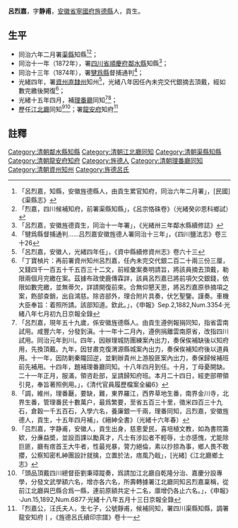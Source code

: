 {{明清人物信息框
| 姓名 =  呂烈嘉
| 圖片名稱=  
| 圖片大小 = 220px
| 圖片說明 =  
| 最高職務 = [[四川省|四川省]][[鄰水縣知縣|鄰水縣知縣]]
| 國家 = 大清
| 籍貫 = [[安徽省|安徽省]][[旌德縣|旌德縣]]
| 字號 = 字静甫
| 諡號 = 
| 出生日期 = 
| 出生地點 =
| 逝世日期 =  
| 逝世地點 = 
| 墓葬 = 
| 配偶 = 汪氏
| 親屬 = 父呂偉崍〔名東，字景昂，歷任四川[[金堂|金堂]]、[[閬中|閬中]]、[[榮縣|榮縣]]知縣，補[[會理州|會理州]]知州，陞[[松潘廳|松潘廳]]同知，以軍功奉旨賞戴[[藍翎|藍翎]]，任[[寧遠府|寧遠府]]知府〕
| 出身 = 
* 由貢生遵例報捐同知
| 經歷 = 
| 著作 =  
*
*
*
}}
'''呂烈嘉'''{{BD|1836年||？年||}}，字'''静甫'''，[[安徽省|安徽省]][[寧國府|寧國府]][[旌德縣|旌德縣]]人，貢生。

== 生平 ==
* 同治六年二月署[[渠縣|渠縣]]知縣<ref>「呂烈嘉，知縣，安徽旌德縣人，由貢生累官知府，同治六年二月署」，[民國]《渠縣志》</ref><ref>「烈嘉，四川候補知府，前署渠縣知縣」，《呂宗恪硃卷》（光緒癸卯恩科鄉試）</ref>；
* 同治十一年（1872年），署[[四川省|四川省]][[順慶府|順慶府]][[鄰水縣|鄰水縣]]知縣<ref>「呂烈嘉，安徽旌德貢生，同治十一年署」，《光緒卅三年鄰水縣續修誌》</ref>；
* 同治十三年（1874年），署[[犍爲縣|犍爲縣]]督捕通判<ref>「犍爲縣督捕通判……吕烈嘉安徽旌德人署同治十三年」，《四川鹽法志》卷三十26</ref>；
* 光緒四年，署[[資州直隸州|資州直隸州]]知州<ref>「呂烈嘉，安徽人，光緒四年任」，《資中縣續修資州志》卷六十三</ref>，光緒八年因任內未完交代銀摘去頂戴，經如數完繳後開復<ref>「丁寶楨片：再前署資州知州呂烈嘉，任內未完交代銀二百二十兩三份三厘，又錢四千一百五十千五百三十二文，前經彙案奏明請旨，將該員摘去頂戴，勒限兩個月完繳在案。茲據布政使鹿傳霖詳，該員呂烈嘉已將前項欠交銀錢，依限如數完繳，並無蒂欠，詳請開復前來。合無仰懇天恩，將呂烈嘉原叅摘項之案，飭部查銷，出自鴻慈。除咨部外，理合附片具奏，伏乞聖鑒。謹奏。車機大臣奉旨：着照所請。該部知道。欽此。」，《申報》Sep.2,1882,Num.3354·光緒八年七月初九日京報全錄</ref>；
* 光緒十五年四月，補[[理番廳|理番廳]]同知<ref>「呂烈嘉，現年五十九歲，係安徽旌德縣人。由貢生遵例報捐同知，指省雲南試用。咸豐六年，分發到滇。十一年十二月內，遵例捐離雲南原省，改指四川試用。同治元年到川。四年，因辦理城防團練案內出力，奏保俟補缺後以知府用，先換頂戴。九年，因甘肅克復渭源縣城案內出力，奏保俟補知府後以道員用。十一年，因防剿秦隴回逆，並剿辦貴州上游股匪案內出力，奏保歸候補班前先補用。十四年，題補理番廳同知。十八年四月到任。十月，丁母憂開缺。二十一年正月，服滿，領咨赴部，呈請歸知府班。本月二十四日，經吏部帶領引見，奉旨著照例用。」，《清代官員履歷檔案全編6》</ref><ref>「調，維州，理番㕔，要缺，難，東界羅江，西界草地生番，南界金川寺，北界生番，管理番民十數萬户，最爲繁要，至省五百三十里，徵米四百三十九石，倉穀一千五百石，入學六名，養廉銀一千兩，理番同知，吕烈嘉，安徽旌德人，貢生，十五年四月補」，《縉紳全書》（光緒十六年春）</ref>；
* 歷任[[江北廳|江北廳]]同知<ref>「吕烈嘉，字静甫，安徽人，貢生出身，慈恵愛民，喜培植文教，如為書院籌欵，分亷益奬，並設靣課以勵真才，凡士有涉訟者不輕辱，士亦感愧，尤能除巨匪，廳有痞首王大牛者，性最兇暴，膂力絕倫，素以抄掠為事，鄉人畏不敢攖，公察知密札紳團設計就擒，立置於法，痞風乃戢」，[光緒]《江北廳鄉土志》</ref><ref>「頭品頂戴四川總督臣劉秉璋蹤奏，爲請加江北廳自乾隆分治、嘉慶分設專學，分發文武學額六名，增亦各六名，所壽轉據署江北廳同知呂烈嘉稟稱，從前江北廳與巴縣合爲一縣，連前原額共定十二名，廪增仍各止六名。」，《申報》·Jun.15,1892,Num.6877·光緒十八年五月十三日京報全錄</ref>；署[[龍安府|龍安府]]知府<ref>「烈嘉公，汪氏夫人，生七子，公號靜甫，候補同知，署四川渠縣知縣，調署龍安知府丨，《旌德呂氏續印宗譜》卷十一</ref>

==註釋==
{{reflist}}
{{清朝人物小作品}}
{{鄰水縣知縣}}
[[Category:清朝鄰水縣知縣|Category:清朝鄰水縣知縣]]
[[Category:清朝江北廳同知|Category:清朝江北廳同知]]
[[Category:清朝渠縣知縣|Category:清朝渠縣知縣]]
[[Category:清朝龍安府知府|Category:清朝龍安府知府]]
[[Category:旌德人|Category:旌德人]]
[[Category:清朝理番廳同知|Category:清朝理番廳同知]]
[[Category:清朝資州知州|Category:清朝資州知州]]
[[Category:旌德呂氏|Category:旌德呂氏]]